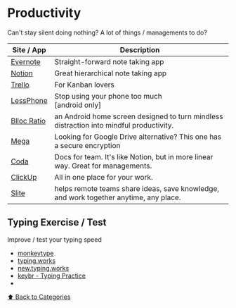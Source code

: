 # Productivity

Can't stay silent doing nothing? A lot of things / managements to do?

| Site / App                                                        | Description                                                                             |
| ----------------------------------------------------------------- | --------------------------------------------------------------------------------------- |
| [Evernote](https://evernote.com/)                                 | Straight-forward note taking app                                                        |
| [Notion](https://notion.so)                                       | Great hierarchical note taking app                                                      |
| [Trello](https://trello.com)                                      | For Kanban lovers                                                                       |
| [LessPhone](https://www.producthunt.com/posts/lessphone-launcher) | Stop using your phone too much <br/> [android only]                                     |
| [Blloc Ratio](https://www.blloc.com/)                             | an Android home screen designed to turn mindless distraction into mindful productivity. |
| [Mega](https://mega.nz)                                           | Looking for Google Drive alternative? This one has a secure encryption                  |
| [Coda](https://coda.io)                                           | Docs for team. It's like Notion, but in more linear way. Great for managements.         |
| [ClickUp](https://clickup.com)                                    | All in one place for your work.                                                         |
| [Slite](https://slite.com)                                        | helps remote teams share ideas, save knowledge, and work together anytime, any place.   |

## Typing Exercise / Test

Improve / test your typing speed

- [monkeytype](https://monkeytype.com/)
- [typing.works](https://typing.works/)
- [new.typing.works](https://new.typing.works/)
- [keybr - Typing Practice](https://www.keybr.com/)
-

[⬆️ Back to Categories](/bookmarks)
